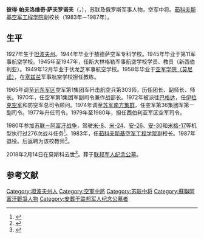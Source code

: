 {{同名人物|萨夫罗诺夫|萨夫罗诺夫}}
{{Infobox military person
| name          = 彼得·萨夫罗诺夫
| image         = Safronov_P.P.jpg
| image_size    = 
| alt           = 彼得·萨夫罗诺夫
| caption       = 
| birth_date    = 1927年4月15日
| birth_place   = {{URS}}[[坦波夫州|坦波夫州]]
| death_date    = {{Dda|2018|2|14|1927|4|15}}
| death_place   = {{RUS}}[[莫斯科|莫斯科]]
| placeofburial = [[联邦军人纪念公墓|联邦军人纪念公墓]]
| allegiance    = {{URS}}
| branch        = [[苏联空军|空军]]
| serviceyears  = 1944年－1987年
| rank          = 空军中将
| unit          = 
| commands      = 西伯利亚军区空军
| battles       = [[苏联－阿富汗战争|苏联－阿富汗战争]]
| awards        = {{{!}} style="background: transparent"
{{!}} {{红旗勋章}} {{!!}} {{红旗勋章}} {{!!}} {{一级卫国战争勋章}}{{!!}} {{红星勋章}}
{{!}}-
{{!}} {{红星勋章}} {{!!}}{{三级在苏联武装力量中为祖国服务勋章}} {{!!}}{{战功奖章}} {{!!}}{{纪念列宁诞辰一百周年奖章}}
{{!}}-
{{!}} {{卫国战争战胜德国奖章}} {{!!}}{{卫国战争胜利二十周年奖章}} {{!!}}{{卫国战争胜利三十周年奖章}} {{!!}}{{卫国战争胜利四十周年奖章}}
{{!}}-
{{!}} {{卫国战争胜利五十周年奖章}} {{!!}}{{卫国战争胜利六十周年奖章}} {{!!}}{{卫国战争胜利六十五周年奖章}} {{!!}}{{卫国战争胜利七十周年奖章}}
{{!}}-
{{!}} {{苏联武装力量老兵奖章}} {{!!}}{{苏维埃陆军海军三十周年奖章}} {{!!}}{{苏联武装力量四十周年奖章}} {{!!}}{{苏联武装力量五十周年奖章}}
{{!}}-
{{!}} {{苏联武装力量六十周年奖章}} {{!!}}{{苏联武装力量七十周年奖章}} {{!!}}{{圆满服役奖章|type=1}} {{!!}}{{圆满服役奖章|type=2}}
{{!}}-
{{!}} {{朱可夫奖章}} {{!!}}{{莫斯科建城八百五十周年奖章}}
{{!}}}
}}
'''彼得·帕夫洛维奇·萨夫罗诺夫'''（{{lang-ru|Пётр Павлович Сафронов}}，{{bd|1927年|4月15日|2018年|2月14日|catIdx=Safronov}}），苏联及俄罗斯军事人物，空军中将。[[茹科夫斯基空军工程学院|茹科夫斯基空军工程学院]]副校长（1983年－1987年）。

== 生平 ==
1927年生于[[坦波夫州|坦波夫州]]。1944年毕业于敖德萨空军专科学校。1945年毕业于第11军事航空学校。1945年至1947年，任斯大林格勒军事航空学校学员、教员（新西伯利亚）。1949年12月毕业于伏龙芝军事航空学校。1958年毕业于[[加加林空军学院|空军学院（莫尼诺）]]，在[[塞兹兰|塞兹兰]]军事航空学校担任教练。

1965年调至[[远东军区|远东军区]]空军第1集团军歼击航空兵第303师，历任团长、副师长、师长。1970年，任空军第1集团军副司令兼作战部长。1972年被派往[[巴格达|巴格达]]，任[[伊拉克空军|伊拉克空军]]和防空军总司令顾问。1974年调至[[苏军南方集群|苏军南方集群]]，任空军第36集团军第一副司令。1977年升任司令。1979年至1980年，担任西伯利亚军区空军司令。

1980年参加[[苏联－阿富汗战争|苏联－阿富汗战争]]，驾驶[[Mi-8直升機|米-8]]、[[Mi-24雌鹿直升機|米-24]]、[[安托諾夫An-26|安-26]]、[[安托諾夫An-30|安-30]]和[[米格-17战斗机|米格-17]]等机型执行过276次战斗任务<ref>{{cite web |title=500 часов в небе Афгана |url=http://old.redstar.ru/2002/01/12_01/6_02.html |publisher=[[红星报|Красная звезда]] |language=ru |date=2002-01-12 |access-date=2020-10-05 |archive-date=2020-02-22 |archive-url=https://web.archive.org/web/20200222113103/http://old.redstar.ru/2002/01/12_01/6_02.html }}</ref>。1983年，任[[茹科夫斯基空军工程学院|茹科夫斯基空军工程学院]]副校长。1987年退役。后返聘为该校教师<ref>{{cite web |title=Авиакосмический сборник |url=http://www.migavia.com/voenkom/safronov.html |accessdate=2020-10-05 |language=ru |archive-date=2021-04-13 |archive-url=https://web.archive.org/web/20210413133904/http://migavia.com/voenkom/safronov.html }}</ref>。

2018年2月14日在莫斯科去世<ref>{{cite web |title=П.П. САФРОНОВ |url=http://redstar.ru/p-p-safronov/ |publisher=[[红星报|Красная звезда]] |language=ru |date=2018-02-21 |access-date=2020-10-05 |archive-date=2020-10-21 |archive-url=https://web.archive.org/web/20201021103422/http://redstar.ru/p-p-safronov/ }}</ref>。葬于[[联邦军人纪念公墓|联邦军人纪念公墓]]。
== 参考文献 ==
{{Reflist}}
{{Authority control}}

{{DEFAULTSORT:Safronov, Petr}}
[[Category:坦波夫州人|Category:坦波夫州人]]
[[Category:空軍中將|Category:空軍中將]]
[[Category:苏联中将|Category:苏联中将]]
[[Category:蘇聯阿富汗戰爭人物|Category:蘇聯阿富汗戰爭人物]]
[[Category:安葬于联邦军人纪念公墓者|Category:安葬于联邦军人纪念公墓者]]
